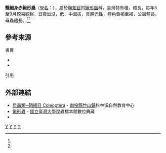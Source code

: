 {{Speciesbox
| taxon = Cyclommatus asahinai
| binomial_authority = Y. Kurosawa, 1974
|synonyms=
* Cyclommatus albersi subsp. asahinai （Kurosawa, 1974）<ref name="digitalarchives-46-d3-ae"/><ref name="digitalarchives-5b-28-d3"/>
* Cyclommatus taiwanus （Bomans, 1989）<ref name="digitalarchives-4c-99-fa"/>
|synonyms_ref= <ref name="taubif-namecode-422500"/>
}}
'''豔細身赤鍬形蟲'''（[[學名|學名]]：''{{sname|Cyclommatus asahinai}}''），屬於[[鞘翅目|鞘翅目]]的[[鍬形蟲|鍬形蟲]]科，臺灣特有種，體長{{convert|16|-|46|mm}}，每年5至9月較易觀察，日夜出沒，低、中海拔，具[[趨光性|趨光性]]，體色黃褐至褐，公蟲體長{{convert|20|-|48|mm}}、母蟲體長{{convert|16|-|26|mm}}。<ref name="TaiBNET-422500"/><ref name="taubif-namecode-422500"/>{{sfn|楊維晟|2008|p=88}}

== 參考來源 ==
{{commonscat|Cyclommatus asahinai}}
;書目
*{{clref|楊維晟|2008|ref= {{cite isbn| 9789862162507 | ref= harv | noedit}}}}
*{{clref|張永仁|2006|ref= {{cite isbn|9573257831|ref=harv|noedit}}}}

;引用
{{reflist|1|refs= 
<ref name="taubif-namecode-422500">{{cite web |url= http://taibif.org.tw/taibif_search/species_detail.php?name_code=422500 |title= Cyclommatus asahinai 豔細身赤鍬形蟲 |publisher= 台灣生物多樣性資訊入口網-TaiBIF |accessdate= 2015-10-12 }}；2015-10-01日之前的前端介面舊版：{{cite web |url= http://taibif.tw/zh/namecode/422500 |title= Cyclommatus asahinai 豔細身赤鍬形蟲 |publisher= 台灣生物多樣性資訊入口網-TaiBIF |accessdate= 2015-08-26 |archiveurl= https://web.archive.org/web/20160310223932/http://taibif.tw/zh/namecode/422500 |archivedate= 2016-03-10 |dead-url= no }}</ref>
<ref name="TaiBNET-422500">{{TaiBNET| id =422500 | zh = 豔細身赤鍬形蟲 | binomial = Cyclommatus asahinai | accessdate =2015-08-26}}</ref>
<ref name="digitalarchives-46-d3-ae">{{cite web |url=http://catalog.digitalarchives.tw/item/00/46/d3/ae.html |title=學名:''Cyclommatus albersi asahinai'' Kurosawa, 1974 / 俗名:艷細紅鍬形蟲、有澤細身赤鍬形蟲 |publisher=[[數位典藏|數位典藏]]與數位學習國家型科技計畫 |accessdate=2016-02-05 |archive-date=2016-04-01 |archive-url=https://web.archive.org/web/20160401124057/http://catalog.digitalarchives.tw/item/00/46/d3/ae.html |dead-url=no }}[http://catalog.digitalarchives.tw/item/00/46/d3/b9.html ] {{Wayback|url=http://catalog.digitalarchives.tw/item/00/46/d3/b9.html |date=20120429082333 }}、[http://catalog.digitalarchives.tw/item/00/46/d3/c4.html ] {{Wayback|url=http://catalog.digitalarchives.tw/item/00/46/d3/c4.html |date=20120429082338 }}</ref>
<ref name="digitalarchives-5b-28-d3">{{cite web|url=http://catalog.digitalarchives.tw/item/00/5b/28/d3.html |title= 中文種名:豔細身赤鍬形蟲 學名:Cyclommatus albersi asahinai |publisher=  [[數位典藏|數位典藏]]與數位學習國家型科技計畫 | accessdate =2016-02-05}}[http://catalog.digitalarchives.tw/item/00/5b/2b/51.html ]</ref>
<ref name="digitalarchives-4c-99-fa">{{cite web|url=http://catalog.digitalarchives.tw/item/00/4c/99/fa.html |title=''Cyclommatus Taiwanus'' Bomans， a New Synonym of C. Asahinai Kurosawa (Coleoptera: Lucanidae) |publisher=  [[數位典藏|數位典藏]]與數位學習國家型科技計畫 | accessdate =2016-02-05}}</ref>
}}

==外部連結==
*[https://web.archive.org/web/20160304080857/http://nature.goto307.com.tw/data.php?id=2&cate=234 昆蟲類─鞘翅目 Coleoptera] - [[南投縣|南投縣]][[竹山鎮_(台灣)|竹山鎮]]杉林溪自然教育中心
*[https://web.archive.org/web/20150326221140/http://www.imdap.entomol.ntu.edu.tw/CommonInsect.php?CIindex=categorylist&L=C&CC_ID=110 鍬形蟲] - [[國立臺灣大學|國立臺灣大學]]昆蟲標本館數位典藏
*{{cite web |url= http://recreation.forest.gov.tw/epaper/epaper_97067.htm |title= 台灣10處森林遊樂區，鍬形蟲分布狀況表 |work= 台灣山林悠遊網電子報 |publisher= [[行政院農業委員會林務局|行政院農業委員會林務局]] |accessdate= 2015-08-25 |archive-url= https://web.archive.org/web/20160304092825/http://recreation.forest.gov.tw/epaper/epaper_97067.htm |archive-date= 2016-03-04 |dead-url= yes }}

{{Authority control}}
{{taxonbar}}
[[Category:_1974年描述的昆虫|Y]]
[[Category:細身赤鍬形蟲屬|Y]]
[[Category:台灣昆蟲|Y]]
[[Category:台灣特有種|Y]]